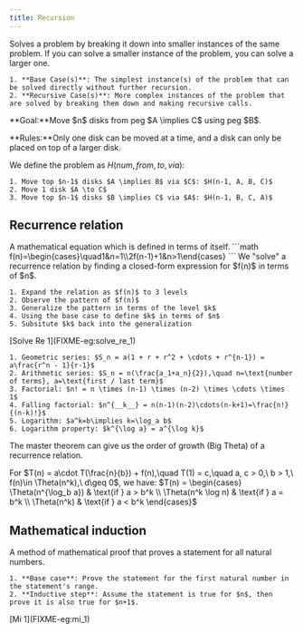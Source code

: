 ```yaml
---
title: Recursion
---
```


Solves a problem by breaking it down into smaller instances of the same problem. If you can solve a smaller instance of the problem, you can solve a larger one.


    1. **Base Case(s)**: The simplest instance(s) of the problem that can be solved directly without further recursion.
    2. **Recursive Case(s)**: More complex instances of the problem that are solved by breaking them down and making recursive calls.


<Block variant="knowledge" title="Tower of Hanoi">
**Goal:**Move $n$ disks from peg $A \implies C$ using peg $B$.

**Rules:**Only one disk can be moved at a time, and a disk can only be placed on top of a larger disk.

We define the problem as $H(num, from, to, via)$:

    1. Move top $n-1$ disks $A \implies B$ via $C$: $H(n-1, A, B, C)$
    2. Move 1 disk $A \to C$
    3. Move top $n-1$ disks $B \implies C$ via $A$: $H(n-1, B, C, A)$
</Block>



## Recurrence relation



<Block variant="primary" title="Recurrence relation / equation">
A mathematical equation which is defined in terms of itself.
```math
f(n)=\begin{cases}\quad1&n=1\\2f(n-1)+1&n>1\end{cases}
```
</Block>



<Block variant="secondary" title="Solve a recurrence relation - subsitution method">
We "solve" a recurrence relation by finding a closed-form expression for $f(n)$ in terms of $n$.

    1. Expand the relation as $f(n)$ to 3 levels
    2. Observe the pattern of $f(n)$
    3. Generalize the pattern in terms of the level $k$
    4. Using the base case to define $k$ in terms of $n$
    5. Subsitute $k$ back into the generalization
<BlockSep />
[Solve Re 1](FIXME-eg:solve_re_1)

</Block>



<Block variant="knowledge" title="Relevant mathematics">

    1. Geometric series: $S_n = a(1 + r + r^2 + \cdots + r^{n-1}) = a\frac{r^n - 1}{r-1}$
    2. Arithmetic series: $S_n = n(\frac{a_1+a_n}{2}),\quad n=\text{number of terms}, a=\text{first / last term}$
    3. Factorial: $n! = n \times (n-1) \times (n-2) \times \cdots \times 1$
    4. Falling factorial: $n^{__k__} = n(n-1)(n-2)\cdots(n-k+1)=\frac{n!}{(n-k)!}$
    5. Logarithm: $a^k=b\implies k=\log_a b$
    6. Logarithm property: $k^{\log a} = a^{\log k}$
</Block>



<Block variant="secondary" title="The master theorem">
The master theorem can give us the order of growth (Big Theta) of a recurrence relation.

For $T(n) = a\cdot T(\frac{n}{b}) + f(n),\quad T(1) = c,\quad a, c > 0,\ b > 1,\ f(n)\in \Theta(n^k),\ d\geq 0$, we have:
$T(n) = \begin{cases}
\Theta(n^{\log_b a}) & \text{if } a > b^k \\
\Theta(n^k \log n)   & \text{if } a = b^k \\
\Theta(n^k)          & \text{if } a < b^k
\end{cases}$
<BlockSep />

</Block>



## Mathematical induction



<Block variant="primary" title="Mathematical induction">
A method of mathematical proof that proves a statement for all natural numbers.

    1. **Base case**: Prove the statement for the first natural number in the statement's range.
    2. **Inductive step**: Assume the statement is true for $n$, then prove it is also true for $n+1$.
<BlockSep />
[Mi 1](FIXME-eg:mi_1)

</Block>